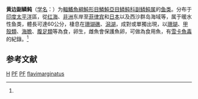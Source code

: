 {{Speciesbox
| taxon = Pseudobalistes flavimarginatus
| status = NE
| status_system = IUCN3.1
| image= Pseudobalistesflavimarginatus.jpg
| binomial_authority = (Ruppell, 1828)<ref name='id8773'>{{cite web| url =http://www.bioinfo.cn/db05/BjdwSpecies.php?action=view&id=8773| title =黄边副鳞鲀| work =《中国动物物种编目数据库》| publisher =中国科学院微生物研究所| author =中国科学院动物研究所| accessdate =2009-04-16| deadurl =yes| archiveurl =https://web.archive.org/web/20160305015302/http://www.bioinfo.cn/db05/BjdwSpecies.php?action=view&id=8773| archivedate =2016-03-05}}</ref>
| synonyms = *''Balistes flavimarginatus,Rüppell, 1829''
*''Pseudobalistes flavomarginatus,Rüppell, 1829''
}}

'''黄边副鳞鲀'''（[[学名|学名]]：{{lang|la|''Pseudobalistes flavimarginatus''}}）为[[輻鰭魚綱|輻鰭魚綱]][[魨形目|魨形目]][[鱗魨亞目|鱗魨亞目]][[鳞鲀科|鳞鲀科]][[副鳞鲀属|副鳞鲀属]]的[[鱼类|鱼类]]。分布于[[印度|印度]][[太平洋|太平洋]]區，從[[红海|红海]]、[[非洲|非洲]]东岸至[[菲律宾|菲律宾]]和[[日本|日本]]以及西沙群岛海域等，属于暖水性鱼类，體長可達60公分，棲息在[[珊瑚礁|珊瑚礁]]、[[潟湖|潟湖]]，成對或單獨出現，以[[珊瑚|珊瑚]]、[[甲殼類|甲殼類]]、[[海膽|海膽]]、[[腹足類|腹足類]]等為食，卵生，雌魚會保護魚卵，可做為食用魚，有[[雪卡魚毒|雪卡魚毒]]的紀錄。<ref name='id8773'/>

== 参考文献 ==
{{reflist}}

{{鲀形目小作品}}
{{taxonbar}}
[[Category:_1828年描述的鱼类|H]]
[[Category:食用魚|PF]]
[[Category:有毒魚類|PF]]
[[Category:副鱗魨屬|flavimarginatus]]